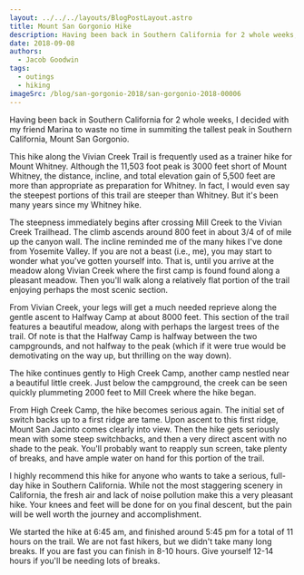 ```yaml
---
layout: ../../../layouts/BlogPostLayout.astro
title: Mount San Gorgonio Hike
description: Having been back in Southern California for 2 whole weeks, I decided with my friend Marina to waste no time in summiting the tallest peak in Southern California, Mount San Gorgonio.
date: 2018-09-08
authors:
  - Jacob Goodwin
tags:
  - outings
  - hiking
imageSrc: /blog/san-gorgonio-2018/san-gorgonio-2018-00006
---
```



Having been back in Southern California for 2 whole weeks, I decided with my friend Marina to waste no time in summiting the tallest peak in Southern California, Mount San Gorgonio.

This hike along the Vivian Creek Trail is frequently used as a trainer hike for Mount Whitney. Although the 11,503 foot peak is 3000 feet short of Mount Whitney, the distance, incline, and total elevation gain of 5,500 feet are more than appropriate as preparation for Whitney. In fact, I would even say the steepest portions of this trail are steeper than Whitney. But it's been many years since my Whitney hike.

<BlogImage
  path="images/blog/san-gorgonio-2018"
  name="san-gorgonio-2018-00000"
  caption="Looking east up Mill Creek towards the rising sun. Steep slopes rise on either side of the creek bed. Vivian Creek Trailhead begins to the left (North)"
/>

The steepness immediately begins after crossing Mill Creek to the Vivian Creek Trailhead. The climb ascends around 800 feet in about 3/4 of of mile up the canyon wall. The incline reminded me of the many hikes I've done from Yosemite Valley. If you are not a beast (i.e., me), you may start to wonder what you've gotten yourself into. That is, until you arrive at the meadow along Vivian Creek where the first camp is found found along a pleasant meadow. Then you'll walk along a relatively flat portion of the trail enjoying perhaps the most scenic section.

<BlogImage
  path="images/blog/san-gorgonio-2018"
  name="san-gorgonio-2018-00001"
  caption="The meadow near Vivian Creek Camp"
/>

<BlogImage
  path="images/blog/san-gorgonio-2018"
  name="san-gorgonio-2018-00002"
  caption="One of several deer seen along the trail"
/>

From Vivian Creek, your legs will get a much needed reprieve along the gentle ascent to Halfway Camp at about 8000 feet. This section of the trail features a beautiful meadow, along with perhaps the largest trees of the trail. Of note is that the Halfway Camp is halfway between the two campgrounds, and not halfway to the peak (which if it were true would be demotivating on the way up, but thrilling on the way down).

The hike continues gently to High Creek Camp, another camp nestled near a beautiful little creek. Just below the campground, the creek can be seen quickly plummeting 2000 feet to Mill Creek where the hike began.

<BlogImage
  path="images/blog/san-gorgonio-2018"
  name="san-gorgonio-2018-00003"
  caption="Beautiful pines between Vivian Creek and Halfway Camps"
/>

<BlogImage
  path="images/blog/san-gorgonio-2018"
  name="san-gorgonio-2018-00004"
  caption="Scene between Halfway and High Creek Camps"
/>

From High Creek Camp, the hike becomes serious again. The initial set of switch backs up to a first ridge are tame. Upon ascent to this first ridge, Mount San Jacinto comes clearly into view. Then the hike gets seriously mean with some steep switchbacks, and then a very direct ascent with no shade to the peak. You'll probably want to reapply sun screen, take plenty of breaks, and have ample water on hand for this portion of the trail.

I highly recommend this hike for anyone who wants to take a serious, full-day hike in Southern California. While not the most staggering scenery in California, the fresh air and lack of noise pollution make this a very pleasant hike. Your knees and feet will be done for on you final descent, but the pain will be well worth the journey and accomplishment.

We started the hike at 6:45 am, and finished around 5:45 pm for a total of 11 hours on the trail. We are not fast hikers, but we didn't take many long breaks. If you are fast you can finish in 8-10 hours. Give yourself 12-14 hours if you'll be needing lots of breaks.

<BlogImage
  path="images/blog/san-gorgonio-2018"
  name="san-gorgonio-2018-00005"
  caption="Mount San Jacinto as seen about a mile above High Creek Camp"
/>

<BlogImage
  path="images/blog/san-gorgonio-2018"
  name="san-gorgonio-2018-00006"
  caption="After some steep switchbacks, the summit comes into view"
/>

<BlogImage
  path="images/blog/san-gorgonio-2018"
  name="san-gorgonio-2018-00007"
  caption="Marina and me on the summit"
/>
